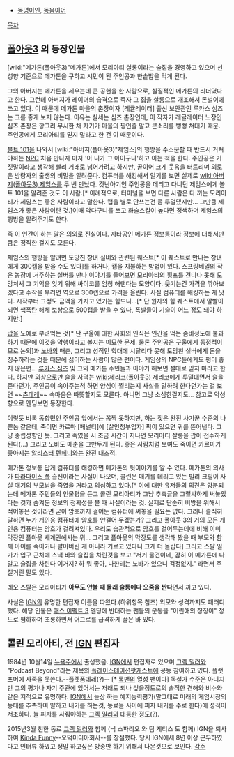* [[동명이인]], [[동음이어]]

[[목차]]
== [[폴아웃3]] 의 등장인물 ==
[wiki:"메가톤(폴아웃3)"메가톤]에서 모리아티 살롱이라는 술집을 경영하고 있으며 선성향 기준으로 메가톤을 구하고 시민이 된 주인공과 한솥밥을 먹게 된다.

그의 아버지는 메가톤을 세우는데 큰 공헌을 한 사람으로, 실질적인 메가톤의 리더였다고 한다. 그런데 아버지가 레이더의 습격으로 죽자 그 집을 살롱으로 개조해서 돈벌이에 쓰고 있다. 이 때문에 메가톤 마을의 촌장이자 [레귤레이터] 출신 보안관인 루카스 심즈는 그를 좋게 보지 않는다. 이유는 실세는 심즈 촌장인데, 이 작자가 레귤레이터 노장인 심즈 촌장은 깡그리 무시한 채 자기가 마을의 짱인줄 알고 큰소리를 뻥뻥 쳐대기 때문. 주인공에게 모리아티를 믿지 말라고 한 건 이 때문이다.

[[볼트 101]]을 나와서 [wiki:"아버지(폴아웃3)"제임스]의 행방을 수소문할 때 반드시 거쳐야하는 [[NPC]] 처음 만나자 마자 '아 니가 그 아이구나'하고 아는 척을 한다. 주인공은 거짓말이라고 생각해 빨리 거래로 넘어가려고 하지만, 곧이어 크게 웃음을 터트리며 외로운 방랑자의 출생의 비밀을 알려준다. 컴퓨터를 해킹해서 일기를 보면 실제로 [[wiki:아버지(폴아웃3) 제임스]]를 두 번 만났다. 갓난아기인 주인공을 데리고 다니던 제임스에게 볼트 101을 알려준 것도 이 사람.[* 이례적으로, 터미널을 보면 다른 사람은 다 까는 모리아티가 제임스는 좋은 사람이라고 말한다. 캡을 별로 안쓰는건 좀 투덜댔지만... 그만큼 제임스가 좋은 사람이란 것.]이때 악다구니를 쓰고 화술스킬이 높다면 정색하며 제임스의 행방을 알려주기도 한다. 

즉 이 인간이 하는 말은 의외로 진실이다. 자타공인 메가톤 정보통이라 정보에 대해서만큼은 정직한 걸지도 모른다.

제임스의 행방을 알려면 도망친 창녀 실버와 관련된 퀘스트[* 이 퀘스트로 만나는 창녀에게 300캡을 받을 수도 있다]를 하거나, 캡을 지불하는 방법이 있다. 스프링베일의 작은 농장에 거주하는 실버를 만나 이야기를 들어보면 모리아티의 횡포를 견디다 못해 도망쳐서 그 기억을 잊기 위해 싸이코를 엄청 해댄다는 모양이다. 웃기는건 가격을 깎아보겠다고 수작을 부리면 역으로 300캡으로 가격을 올린다. 사실 컴퓨터를 해킹하는 게 낫다. 시작부터 그정도 금액을 가지고 있기는 힘드니...[* 단 원자의 힘 퀘스트에서 말빨이 되면 핵폭탄 해체 보상으로 500캡을 받을 수 있다, 폭발물이 기술이 어느 정도 돼야 하지만.]

[[괍]]을 노예로 부려먹는 것[* 단 구울에 대한 사회의 인식은 인간을 먹는 좀비정도에 불과하기 때문에 이것을 악행이라고 볼지는 미묘한 문제. 물론 주인공은 구울에게 동정적이므로 논외]과 [[노바]]의 매춘, 그리고 성적인 학대에 시달리다 못해 도망친 실버에게 돈을 징수하라는 것들 때문에 싫어하는 사람이 많은 편이다. 게임상의 NPC들에게도 평이 좋지 않은편... [[루카스 심즈]] 및 그외 메가톤 주민들과 이야기 해보면 절대로 믿지 마라고 한다. 하지만 외상으로만 술을 사먹는 [[wiki:제리코(폴아웃3) 제리코]]에게 투덜대면서 술을 준다던가, 주인공이 속아주는척 하면 양심이 찔리는지 사실을 말하려 한다던가는 걸 보면 ~~[[츤데레]]~~ 속마음은 따뜻할지도 모른다. 아니면 그냥 소심한걸지도... 참고로 악성향으로 엔딩보면 등장한다.

이렇듯 비록 동향민인 주인공 앞에서는 꼼짝 못하지만, 하는 짓은 완전 사기꾼 수준의 나쁜놈 같은데, 죽이면 카르마 [페널티]에 [살인청부업자] 퍽이 있으면 귀를 뜯어낸다. 그냥 중립성향인 듯. 그리고 죽였을 시 조금 시간이 지나면 모리아티 살롱을 괍이 접수하게 된다(...) 그리고 노바도 매춘을 그만두게 된다. 좋은 사람처럼 보여도 죽이면 카르마가 좋아지는 [[알리스터 텐페니]]와는 완전 대조적.

메가톤 정보통 답게 컴퓨터를 해킹하면 메가톤의 뒷이야기를 알 수 있다. 메가톤의 의사가 [[파라다이스 폴]] 출신이라는 사실이 나오며, 콜린은 매기를 데리고 있는 빌리 크릴이 사실 매기의 부모님을 죽였을 거라고 의심하고 있다.[* 이에 대한 유저들의 의견은 양분되는데 메가톤 주민들의 인물평을 듣고 콜린 모리아티가 그냥 추측글을 그럴싸하게 써놓았다는 것과 숨겨둔 정보의 정확성을 볼 때 사실이라는 것. 실제로 단순히 비방을 위해서 적어놓은 것이라면 굳이 암호까지 걸어둔 컴퓨터에 써놓을 필요는 없다. 그러나 솔직히 말하면 누가 개인용 컴퓨터에 암호를 안걸어 두겠는가? 그리고 폴아웃 3의 거의 모든 개인용 컴퓨터는 암호가 걸려져있다. 우리도 습관적으로 암호를 걸어두는데에 비해 이미 막장인 폴아웃 세계관에서는 뭐... 그리고 폴아웃의 막장도를 생각해 봤을 때 부모와 함께 아이를 죽이거나 팔아버린 게 아니라 기르고 있다니 그게 더 놀랍다] 그리고 스탈 일가가 입구 근처에 스낵 바와 술집을 차린것을 보고 "저거 물건이네, 감히 이 메가톤에 나 말고 술집을 차린다 이거지? 하 뭐 좋아, 나한테는 노바가 있으니 걱정없지." 라면서 주절거린 말도 있다.

레오 스탈은 모리아티가 '''아무도 안볼 때 몰래 술통에다 오줌을 싼다'''면서 까고 있다.


사실은 [[IGN]]의 유명한 편집자 이름을 따왔다.(하위항목 참조) 외모와 성격까지도 패러디했다. 해당 인물은 [[매스 이펙트 3]] 엔딩에 반대하는 팬들의 운동을 "어린애의 징징이" 정도로 폄하하며 조롱하면서 어그로를 급격하게 끌은 바 있다.

== 콜린 모리아티, 전 [[IGN]] 편집자 ==
1984년 10월14일 [[뉴욕]]주에서 출생했음. [[IGN]]에서 편집자로 있으며 [[그렉 밀러]]와 "Podcast Beyond"라는 제목의 [[플레이스테이션]][[팟캐스트]]에 공동 참여하고 있다. 플랫포머에 사족을 못쓴다.--플렛폼데레(?)-- [* [[록맨 시리즈|록맨]]의 열성 팬이다] 독설가 수준은 아니지만 그의 평가나 자기 주관에 있어서는 저래도 되나 싶을정도로의 솔직한 견해와 비수와같은 지적으로 유명하다. [[IGN]]에서 늘상 하는 예지능력평가(말그대로 미래의 게임시장의 동태를 추측하여 말하고 내기를 하는것, 동료들 사이에 피자 내기를 주로 한다)에 성적이 저조하다. 늘 피자를 사줘야하는 [[그렉 밀러]]와 대등한 정도(?). 

2015년3월 친한 동료 [[그렉 밀러]]와 함께 (닉 스파리오 와 팀 게티스 도 함께) IGN을 퇴사하여 [[Kinda Funny]]--오덕미디아회사--를 창설했다. 당시 IGN에세 8년 이상 근무하였다고 인터뷰 하였고 정말 하고싶은 방송만 하기 위해서 나온것으로 보인다.
[[각주]]
